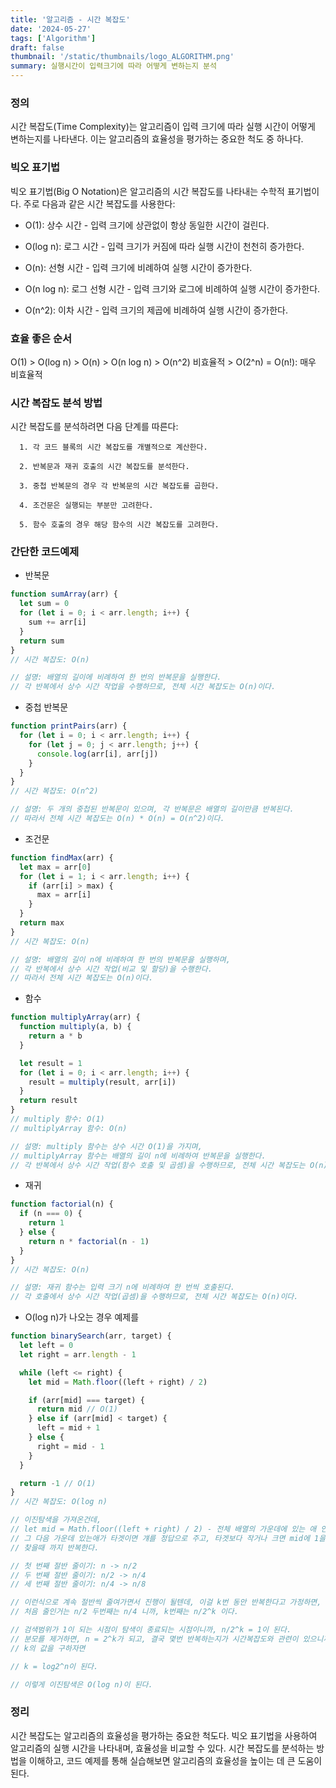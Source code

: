 ```yaml
---
title: '알고리즘 - 시간 복잡도'
date: '2024-05-27'
tags: ['Algorithm']
draft: false
thumbnail: '/static/thumbnails/logo_ALGORITHM.png'
summary: 실행시간이 입력크기에 따라 어떻게 변하는지 분석
---
```


### 정의

시간 복잡도(Time Complexity)는 알고리즘이 입력 크기에 따라 실행 시간이 어떻게 변하는지를 나타낸다. 이는 알고리즘의 효율성을 평가하는 중요한 척도 중 하나다.

### 빅오 표기법

빅오 표기법(Big O Notation)은 알고리즘의 시간 복잡도를 나타내는 수학적 표기법이다. 주로 다음과 같은 시간 복잡도를 사용한다:

- O(1): 상수 시간 - 입력 크기에 상관없이 항상 동일한 시간이 걸린다.

- O(log n): 로그 시간 - 입력 크기가 커짐에 따라 실행 시간이 천천히 증가한다.

- O(n): 선형 시간 - 입력 크기에 비례하여 실행 시간이 증가한다.

- O(n log n): 로그 선형 시간 - 입력 크기와 로그에 비례하여 실행 시간이 증가한다.

- O(n^2): 이차 시간 - 입력 크기의 제곱에 비례하여 실행 시간이 증가한다.

### 효율 좋은 순서

O(1) > O(log n) > O(n) > O(n log n) > O(n^2) 비효율적 > O(2^n) = O(n!): 매우 비효율적

### 시간 복잡도 분석 방법

시간 복잡도를 분석하려면 다음 단계를 따른다:

```
  1. 각 코드 블록의 시간 복잡도를 개별적으로 계산한다.

  2. 반복문과 재귀 호출의 시간 복잡도를 분석한다.

  3. 중첩 반복문의 경우 각 반복문의 시간 복잡도를 곱한다.

  4. 조건문은 실행되는 부분만 고려한다.

  5. 함수 호출의 경우 해당 함수의 시간 복잡도를 고려한다.
```

### 간단한 코드예제

- 반복문

```js
function sumArray(arr) {
  let sum = 0
  for (let i = 0; i < arr.length; i++) {
    sum += arr[i]
  }
  return sum
}
// 시간 복잡도: O(n)

// 설명: 배열의 길이에 비례하여 한 번의 반복문을 실행한다.
// 각 반복에서 상수 시간 작업을 수행하므로, 전체 시간 복잡도는 O(n)이다.
```

- 중첩 반복문

```js
function printPairs(arr) {
  for (let i = 0; i < arr.length; i++) {
    for (let j = 0; j < arr.length; j++) {
      console.log(arr[i], arr[j])
    }
  }
}
// 시간 복잡도: O(n^2)

// 설명: 두 개의 중첩된 반복문이 있으며, 각 반복문은 배열의 길이만큼 반복된다.
// 따라서 전체 시간 복잡도는 O(n) * O(n) = O(n^2)이다.
```

- 조건문

```js
function findMax(arr) {
  let max = arr[0]
  for (let i = 1; i < arr.length; i++) {
    if (arr[i] > max) {
      max = arr[i]
    }
  }
  return max
}
// 시간 복잡도: O(n)

// 설명: 배열의 길이 n에 비례하여 한 번의 반복문을 실행하며,
// 각 반복에서 상수 시간 작업(비교 및 할당)을 수행한다.
// 따라서 전체 시간 복잡도는 O(n)이다.
```

- 함수

```js
function multiplyArray(arr) {
  function multiply(a, b) {
    return a * b
  }

  let result = 1
  for (let i = 0; i < arr.length; i++) {
    result = multiply(result, arr[i])
  }
  return result
}
// multiply 함수: O(1)
// multiplyArray 함수: O(n)

// 설명: multiply 함수는 상수 시간 O(1)을 가지며,
// multiplyArray 함수는 배열의 길이 n에 비례하여 반복문을 실행한다.
// 각 반복에서 상수 시간 작업(함수 호출 및 곱셈)을 수행하므로, 전체 시간 복잡도는 O(n)이다.
```

- 재귀

```js
function factorial(n) {
  if (n === 0) {
    return 1
  } else {
    return n * factorial(n - 1)
  }
}
// 시간 복잡도: O(n)

// 설명: 재귀 함수는 입력 크기 n에 비례하여 한 번씩 호출된다.
// 각 호출에서 상수 시간 작업(곱셈)을 수행하므로, 전체 시간 복잡도는 O(n)이다.
```

- O(log n)가 나오는 경우 예제를

```js
function binarySearch(arr, target) {
  let left = 0
  let right = arr.length - 1

  while (left <= right) {
    let mid = Math.floor((left + right) / 2)

    if (arr[mid] === target) {
      return mid // O(1)
    } else if (arr[mid] < target) {
      left = mid + 1
    } else {
      right = mid - 1
    }
  }

  return -1 // O(1)
}
// 시간 복잡도: O(log n)

// 이진탐색을 가져온건데,
// let mid = Math.floor((left + right) / 2) - 전체 배열의 가운데에 있는 애 인덱스를 가져온다.
// 그 다음 가운데 있는애가 타겟이면 걔를 정답으로 주고, 타겟보다 작거나 크면 mid에 1을 더하고 빼서 다시 검색한다.
// 찾을때 까지 반복한다.

// 첫 번째 절반 줄이기: n -> n/2
// 두 번째 절반 줄이기: n/2 -> n/4
// 세 번째 절반 줄이기: n/4 -> n/8

// 이런식으로 계속 절반씩 줄여가면서 진행이 될텐데, 이걸 k번 동안 반복한다고 가정하면,
// 처음 줄인거는 n/2 두번째는 n/4 니까, k번째는 n/2^k 이다.

// 검색범위가 1이 되는 시점이 탐색이 종료되는 시점이니까, n/2^k = 1이 된다.
// 분모를 제거하면, n = 2^k가 되고, 결국 몇번 반복하는지가 시간복잡도와 관련이 있으니까
// k의 값을 구하자면

// k = log2^n이 된다.

// 이렇게 이진탐색은 O(log n)이 된다.
```

### 정리

시간 복잡도는 알고리즘의 효율성을 평가하는 중요한 척도다. 빅오 표기법을 사용하여 알고리즘의 실행 시간을 나타내며, 효율성을 비교할 수 있다. 시간 복잡도를 분석하는 방법을 이해하고, 코드 예제를 통해 실습해보면 알고리즘의 효율성을 높이는 데 큰 도움이 된다.
